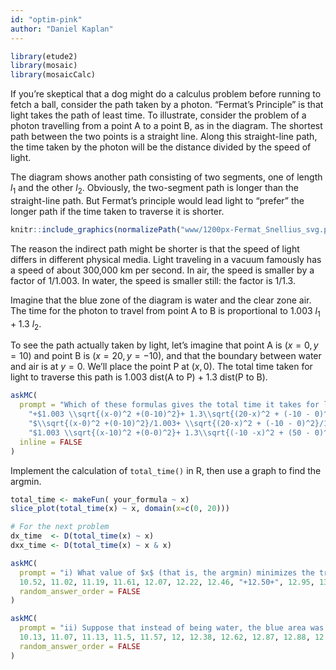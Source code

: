 ```yaml
---
id: "optim-pink"
author: "Daniel Kaplan"
---
```


```r
library(etude2)
library(mosaic)
library(mosaicCalc)
```


If you're skeptical that a dog might do a calculus problem before running to fetch a ball, consider the path taken by a photon. "Fermat's Principle" is that light takes the path of least time. To illustrate, consider the problem of a photon travelling from a point A to a point B, as in the diagram. The shortest path between the two points is a straight line. Along this straight-line path, the time taken by the photon will be the distance divided by the speed of light. 

The diagram shows another path consisting of two segments, one of length $l_1$ and the other $l_2$. Obviously, the two-segment path is longer than the straight-line path. But Fermat's principle would lead light to "prefer" the longer path if the time taken to traverse it is shorter.

```r
knitr::include_graphics(normalizePath("www/1200px-Fermat_Snellius_svg.png"))
```

The reason the indirect path might be shorter is that the speed of light differs in different physical media. Light traveling in a vacuum famously has a speed of about 300,000 km per second. In air, the speed is smaller by a factor of 1/1.003. In water, the speed is smaller still: the factor is 1/1.3.

Imagine that the blue zone of the diagram is water and the clear zone air. The time for the photon to travel from point A to B is proportional to $1.003\ l_1 + 1.3\ l_2$. 

To see the path actually taken by light, let's imagine that point A is $(x=0, y=10)$ and point B is $(x=20, y=-10)$, and that the boundary between water and air is at $y=0$. We'll place the point P at $(x, 0)$. The total time taken for light to traverse this path is 1.003 dist(A to P) + 1.3 dist(P to B).


```r
askMC(
  prompt = "Which of these formulas gives the total time it takes for light to traverse the path from A to P at relative speed 1/1.003 and then the path from P to B at relative speed 1/1.3? A is located at $(0, 10)$, B is located at $(20,-10)$, and P is located at $(x, 0)$",
    "+$1.003 \\sqrt{(x-0)^2 +(0-10)^2}+ 1.3\\sqrt{(20-x)^2 + (-10 - 0)^2}$+" = "",
    "$\\sqrt{(x-0)^2 +(0-10)^2}/1.003+ \\sqrt{(20-x)^2 + (-10 - 0)^2}/1.3$" = "It's true that you divide distance by speed to get time, but here the relative speeds are $1/1.003$ and $1/1.3$.",
    "$1.003 \\sqrt{(x-10)^2 +(0-0)^2}+ 1.3\\sqrt{(-10 -x)^2 + (50 - 0)^2}$" = "This mixes up the x and y coordinates. The distance from A to P is $\\sqrt{(x_P - x_A)^2 + (y_P - y_A)^2}$. In this problem, point P is at $(50-x, 0)$.",
  inline = FALSE
)
```


Implement the calculation of `total_time()` in R, then use a graph to find the argmin. 


::: {.scaffolding  data-latex=""}
```r
total_time <- makeFun( your_formula ~ x)
slice_plot(total_time(x) ~ x, domain(x=c(0, 20)))

# For the next problem
dx_time  <- D(total_time(x) ~ x)
dxx_time <- D(total_time(x) ~ x & x)
```
:::

```r
askMC(
  prompt = "i) What value of $x$ (that is, the argmin) minimizes the travel time of light between points A and B? (Choose the best answer)",
  10.52, 11.02, 11.19, 11.61, 12.07, 12.22, 12.46, "+12.50+", 12.95, 13.19, 13.21, 13.34, 13.92, 14.03, 14.14, 14.16, 14.44, 14.5, 14.94,
  random_answer_order = FALSE
)
```

```r
askMC(
  prompt = "ii) Suppose that instead of being water, the blue area was glass. The speed of light in glass is roughly 1/1.5 times as big as in vacuum. What value of $x$ minimizes the travel time of light between points A and B? (Choose the best answer)",
  10.13, 11.07, 11.13, 11.5, 11.57, 12, 12.38, 12.62, 12.87, 12.88, 12.95, 13.16, 13.40, "+13.60+", 13.71, 13.85, 14.18, 14.25, 14.34, 14.7,
  random_answer_order = FALSE
)
```
